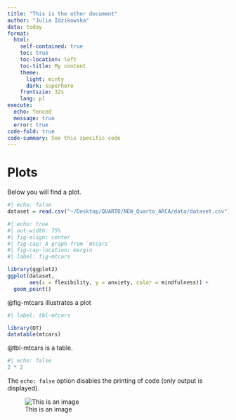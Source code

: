 ```yaml
---
title: "This is the other document"
author: "Julia Idzikowska"
data: today 
format:
  html:
    self-contained: true
    toc: true
    toc-location: left
    toc-title: My content
    theme:
      light: minty
      dark: superhero
    frontszie: 32x
    lang: pl
execute: 
  echo: fenced
  message: true
  error: true
code-fold: true
code-summary: See this specific code
---
```


# Plots

Below you will find a plot.

```r
#| echo: false
dataset = read.csv("~/Desktop/QUARTO/NEW_Quarto_ARCA/data/dataset.csv")
```


```r
#| echo: true 
#| out-width: 75%
#| fig-align: center
#| fig-cap: A graph from `mtcars`
#| fig-cap-location: margin
#| label: fig-mtcars

library(ggplot2)
ggplot(dataset, 
       aes(x = flexibility, y = anxiety, color = mindfulness)) +
  geom_point()

```

@fig-mtcars illustrates a plot

```r
#| label: tbl-mtcars

library(DT)
datatable(mtcars)
```

@tbl-mtcars is a table.

```r
#| echo: false
2 * 2
```

The `echo: false` option disables the printing of code (only output is displayed).

![This is an image]()
